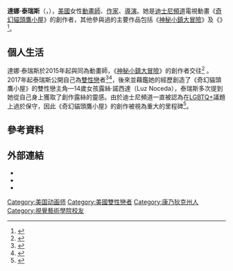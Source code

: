 {{Infobox person
| name               = 達娜·泰瑞斯<br>Dana Terrace
| image              =
| birth_date         = {{birth date and age|1990|12|8}}
| birth_place        = [[美國|美國]][[康乃狄克州|康乃狄克州]][[哈姆登_(康乃狄克州)|哈姆登]]
| education          = [[視覺藝術學院_(紐約)|視覺藝術學院]]
| occupation         = {{Flatlist|
*作家
*動畫師
*導演
*配音員
}}
| years_active       = 2011年至今
| notable_works      = 《[[奇幻貓頭鷹小屋|奇幻貓頭鷹小屋]]》
| partner            = {{link-en|亞歷克斯·赫希|Alex Hirsch}}
}}

'''達娜·泰瑞斯'''（{{lang-en|'''Dana Terrace'''}}，{{bd|1990年|12月8日|catIdx=Terrace}}），[[美國|美國]]女性[[動畫師|動畫師]]、[[作家|作家]]、[[導演|導演]]。她是[[迪士尼頻道|迪士尼頻道]]電視動畫《[[奇幻貓頭鷹小屋|奇幻貓頭鷹小屋]]》的創作者，其他參與過的主要作品包括《[[神秘小鎮大冒險|神秘小鎮大冒險]]》及《{{link-en|新唐老鴨俱樂部|DuckTales (2017 TV series)}}》<ref>{{Cite web|last=Murphy|first=Jackson|date=January 6, 2020|title=INTERVIEW: Creator Dana Terrace on Disney's "The Owl House"|url=http://www.animationscoop.com/interview-creator-dana-terrace-on-disneys-the-owl-house/|archive-url=https://web.archive.org/web/20200320142236/http://www.animationscoop.com/interview-creator-dana-terrace-on-disneys-the-owl-house/|archive-date=2020-03-20|access-date=September 3, 2020|website=Animation Scoop|dead-url=no}}</ref>。

==個人生活==
達娜·泰瑞斯於2015年起與同為動畫師，《[[神秘小鎮大冒險|神秘小鎮大冒險]]》的創作者{{link-en|亞歷克斯·赫希|Alex Hirsch}}交往<ref>{{cite tweet|last=Hirsch|first=Alex|authorlink=Alex Hirsch|user=_alexhirsch|number=677721706174124032|date=December 18, 2015|title=Noticed that my girlfriend @DanaTerrace looks eerily similar to Dana Scully and now I can't un-see it|accessdate=September 4, 2020|archiveurl=https://web.archive.org/web/20160412201723/https://twitter.com/_alexhirsch/status/677721706174124032|archivedate=April 12, 2016|url-status=live}}</ref> 。2017年起泰瑞斯公開自己為[[雙性戀|雙性戀]]者<ref>{{cite tweet |last=Terrace |first=Dana |authorlink=Dana Terrace |user=DanaTerrace |number=1292245190095208448 |date=August 8, 2020 |title=Congratulations! I'm so happy you enjoyed the episode and it meant that much to you. It was a giant crew effort. Creating these characters led me to come out as bi to my friends and fam back in 2017, I hope they continue to create positive vibes for ppl in future eps! 🦉 🌈 |accessdate=August 9, 2020 |archiveurl=https://web.archive.org/web/20200809160950/https://twitter.com/DanaTerrace/status/1292245190095208448 |archivedate=August 9, 2020 |url-status=live}}</ref><ref>{{cite web|url=https://www.lezsmeeting.com/post/read/1500|title=迪士尼頻道首度出現雙性戀主角，《奇幻貓頭鷹小屋》創作者：我得到強大支持|publisher=女人國|access-date=2020-11-15|archive-date=2020-11-26|archive-url=https://web.archive.org/web/20201126235944/https://lezsmeeting.com/post/read/1500|dead-url=no}}</ref>，後來並藉鑑她的經歷創造了《奇幻貓頭鷹小屋》的雙性戀主角—14歲女孩露絲·諾西達（Luz Noceda），泰瑞斯多次提到她從自己身上獲取了創作露絲的靈感。由於迪士尼頻道一直被認為在[[LGBT|LGBTQ+]]議題上過於保守，因此《奇幻貓頭鷹小屋》的創作被視為重大的里程碑<ref>{{cite web|url=https://lalatai.com/tvmovie/news/%E5%AF%AB%E4%B8%8B%E7%AA%81%E7%A0%B4%E6%80%A7%E9%87%8C%E7%A8%8B%E7%A2%91%EF%BC%81%E8%BF%AA%E5%A3%AB%E5%B0%BC%E5%8B%95%E7%95%AB%E5%BD%B1%E9%9B%86%E3%80%8A%E5%A5%87%E5%B9%BB%E8%B2%93%E9%A0%AD%E9%B7%B9%E5%B0%8F%E5%B1%8B%E3%80%8B-%E4%BB%A5%E9%9B%99%E6%80%A7%E6%88%80%E8%80%85%E7%82%BA%E4%B8%BB%E8%A7%92|title=寫下突破性里程碑！迪士尼動畫影集《奇幻貓頭鷹小屋》-以雙性戀者為主角|publisher=Lalatai|access-date=2020-11-15|archive-date=2020-11-29|archive-url=https://web.archive.org/web/20201129163407/https://lalatai.com/tvmovie/news/%E5%AF%AB%E4%B8%8B%E7%AA%81%E7%A0%B4%E6%80%A7%E9%87%8C%E7%A8%8B%E7%A2%91%EF%BC%81%E8%BF%AA%E5%A3%AB%E5%B0%BC%E5%8B%95%E7%95%AB%E5%BD%B1%E9%9B%86%E3%80%8A%E5%A5%87%E5%B9%BB%E8%B2%93%E9%A0%AD%E9%B7%B9%E5%B0%8F%E5%B1%8B%E3%80%8B-%E4%BB%A5%E9%9B%99%E6%80%A7%E6%88%80%E8%80%85%E7%82%BA%E4%B8%BB%E8%A7%92|dead-url=no}}</ref>。

==參考資料==
{{reflist}}

==外部連結==
* {{IMDb name|4869682}}
* {{Twitter|danaterrace}}
* {{Instagram|danaterrace}}

[[Category:美国动画师|Category:美国动画师]]
[[Category:美國雙性戀者|Category:美國雙性戀者]]
[[Category:康乃狄克州人|Category:康乃狄克州人]]
[[Category:視覺藝術學院校友|Category:視覺藝術學院校友]]